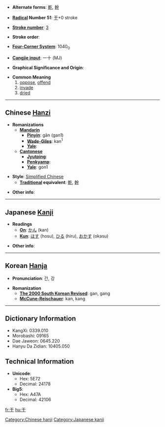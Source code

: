 * '''Alternate forms''': [[乾]], [[幹]]

* '''[[Wiktionary:Chinese radical index| Radical]] Number 51''': [[Wiktionary:Chinese radical index 干|干]]+0 stroke

* '''[[Wiktionary:Chinese total strokes index|Stroke number]]''': [[Wiktionary:Chinese total strokes index 3|3]]

* '''Stroke order''': 

* '''[[Wiktionary:Chinese four corner index|Four-Corner System]]''': 1040<sub>0</sub>

* '''[[Wiktionary:Chinese Cangjie index|Cangjie input]]''': 一十 (MJ)

* '''Graphical Significance and Origin''': 

* '''Common Meaning'''
*#[[oppose]], [[offend]]
*# [[invade]]
*# [[dried]]

----

== Chinese [[Hanzi]] ==

* '''Romanizations'''
** '''[[Mandarin]]'''
*** '''[[Pinyin]]''': gān (gan1)
*** '''[[Wade-Giles]]''': kan<sup>1</sup>
*** '''[[Yale]]''': 
** '''[[Cantonese]]'''
*** '''[[Jyutping]]''':
*** '''[[Penkyamp]]''': 
*** '''[[Yale]]''': gon1

* '''Style''': [[Simplified Chinese]] 
** '''[[Traditional Chinese|Traditional]] equivalent''': [[乾]], [[幹]]

* '''Other info''': 

----

== Japanese [[Kanji]] ==

* '''Readings'''
** '''[[On]]''': [[かん]] (kan)
** '''[[Kun]]''': [[ほす]] (hosu), [[ひる]] (hiru), [[おかす]] (okasu)

* '''Other info''':  

----

== Korean [[Hanja]] ==

* '''Pronunciation''': 간, 강

* '''Romanization'''
** '''[[The 2000 South Korean Revised Romanization|The 2000 South Korean Revised]]''': gan, gang
** '''[[McCune-Reischauer]]''': kan, kang

----

== Dictionary Information ==

* KangXi: 0339.010
* Morobashi: 09165
* Dae Jaweon: 0645.220
* Hanyu Da Zidian: 10405.050

== Technical Information ==

* '''Unicode''':
** Hex: 5E72
** Decimal: 24178
* '''Big5''':
** Hex: A47A
** Decimal: 42106

[[fr:干]]
[[hu:干]]

[[Category:Chinese hanji]]
[[Category:Japanese kanji]]